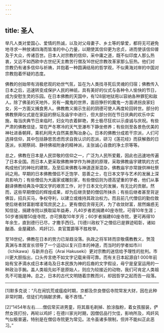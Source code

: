 ```yaml
---
---
---
```

title: 圣人
---




举凡人类对爱国心、爱情的热诚，以及对父母妻子、乡土等的挚爱，都将无可避免地寻求一种放诸四海而皆准的中心力量，以期使其信仰更为忠贞，进而使该信仰普及于大众，传诸百世。日本人对宗教的信仰，采中庸之道，既不似印度人那么热衷，又远不如西欧中古世纪天主教苦行僧及16世纪宗教改革家那么狂热。他们对宗教仍有诸多信仰与祈祷，并抱着一种圆满结局的哲学观，不似黄海对岸的中国对宗教抱着怀疑的态度。

佛教的创始带有消极悲观的劝世气氛，旨在为人类找寻死后灵魂的归宿；佛教传入日本之后，迅速转变成保护人民的神祇，具有美好的仪式与各种令人愉快的节日，成为安慰生灵的乐园。在日本佛教的天国中，有128层地狱用以容纳各种罪犯和敌人。除了佛圣的天地外，另有一魔鬼的世界，面目狰狞的魔鬼一方面诱拐良家妇女，另一方面又捕食男人。佛教教义揭示生前的阴德可使人再度轮回转世。部分的佛教祭拜仪式是在家庭的祭坛及庙宇中进行，但大部分则在节日庆典的欢乐中实施，每当庆典节日来临时，妇女均衣着鲜艳，男士极尽狂欢以示虔诚与庆祝。有些严肃的佛教信徒，常在严冬寒冷的天气至瀑布下静坐修养；有些则至各景色优美的神社进香朝拜，乘机利用大自然美景陶冶身心。日本的佛教分成若干宗派，人们可选择信仰，其中包括静思苦虑而求自我认识的忍派，研习《莲花经》而获解救的日莲派，长期祭祠、静待佛祖附身的精神派，主张诚心自救的净土宗等等。

总之，佛教在日本是人民崇敬的信仰之一，广泛为人民所爱戴，因此也迅速地传遍了日本全国。而日本人更采取佛教神学作为神道的原理，采取佛教庙宇建筑的方式构成他们的神社的建筑，及至后来佛教与神道逐渐混杂，佛教庙宇亦常拨供神社祭祠之用。早期的日本佛教僧侣不乏饱学、慈善之士，在日本文学与艺术的发展上深具影响力；有些僧侣为大画家或雕刻家，有些僧侣则为德高望重的学者，他们从事翻译佛教经典及中国文学的艰苦工作，对于日本文化的发展，有无比的贡献。然而，这些早期僧侣的辉煌成果，却为后继贪婪的僧侣所抹杀；有些后继者甚至背逆佛旨，招兵买马，争权夺利，以建立或维持其政治权力。而且前几代僧侣的勤俭致使后继者财富剧增凌驾庶民之上。更有僧侣贪得无厌，为了收敛财富，居然煽惑无知信徒，捐建寺院以换取延年益寿，凡40岁者若捐建40座寺院，可得10年生涯；50岁者捐赠50座寺院，亦可换取10年岁月；60岁者捐建60座寺院，更可再得10年余生，直到德行已尽，才撒手西归。[1]德川政权下之僧侣已是罪迹昭彰，诸如酗酒、金屋藏娇、鸡奸[2]、卖官鬻爵等不胜枚举。

至18世纪，佛教在日本的势力已渐趋没落。执政之将军转而崇敬儒教教义，贺茂真渊与本居宣长领导了一个运动以复兴日本的神道，而当时的学者如市川（Ichikawa）与新井白石（Arai Hakuseki）更对宗教的迷信给予理性的批判。市川更大胆指出，口头传言绝不如文字记载来得可靠。而有关日本起源自1 000年前始有宝矛滴水成日本诸岛及日本民族为神的后裔的文字假设，毋宁是皇室运用的一种政治手腕。盖人类祖先如不是原始人，则应为较接近的动物，我们可肯定人类祖先不可能是神。总之，日本的古代文明随着宗教而兴，却因哲学之起而告一段落。



* * *



[1]默多克说：“凡在闹饥荒或瘟疫时期，京都及奈良僧侣寺院常发大财，因在此种非常时期，信徒们均捐献求佛，毫不吝惜。”

[2]“1454年左右……僧侣常买进男童，将其眉毛剃掉、脸涂脂粉，着女孩服装，俨然女孩打扮，再轮以鸡奸；在德川家光时期，因僧侣品行欠佳，影响所及，鸡奸风气似极普遍，特别是在僧侣寺院更为常见。法令虽诸多限制，但并不能纠正此恶习。”